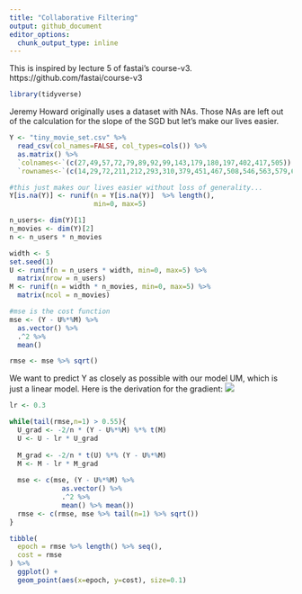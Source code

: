 ```yaml
---
title: "Collaborative Filtering"
output: github_document
editor_options: 
  chunk_output_type: inline
---
```


This is inspired by lecture 5 of fastai's course-v3. 
https://github.com/fastai/course-v3

```r
library(tidyverse)
```

Jeremy Howard originally uses a dataset with NAs. Those NAs are left out of the calculation for the slope of the SGD but let's make our lives easier.
```r
Y <- "tiny_movie_set.csv" %>%
  read_csv(col_names=FALSE, col_types=cols()) %>%
  as.matrix() %>%
  `colnames<-`(c(27,49,57,72,79,89,92,99,143,179,180,197,402,417,505)) %>%
  `rownames<-`(c(14,29,72,211,212,293,310,379,451,467,508,546,563,579,623))

#this just makes our lives easier without loss of generality...
Y[is.na(Y)] <- runif(n = Y[is.na(Y)]  %>% length(),
                     min=0, max=5)

n_users<- dim(Y)[1]
n_movies <- dim(Y)[2]
n <- n_users * n_movies
```

```r
width <- 5
set.seed(1)
U <- runif(n = n_users * width, min=0, max=5) %>%
  matrix(nrow = n_users)
M <- runif(n = width * n_movies, min=0, max=5) %>%
  matrix(ncol = n_movies)
```

```r
#mse is the cost function
mse <- (Y - U%*%M) %>%
  as.vector() %>%
  .^2 %>%
  mean()

rmse <- mse %>% sqrt()
```

We want to predict Y as closely as possible with our model UM, which is just a linear model. Here is the derivation for the gradient:
![ ](derivation.jpg)
```r
lr <- 0.3

while(tail(rmse,n=1) > 0.55){
  U_grad <- -2/n * (Y - U%*%M) %*% t(M)
  U <- U - lr * U_grad
  
  M_grad <- -2/n * t(U) %*% (Y - U%*%M)
  M <- M - lr * M_grad
  
  mse <- c(mse, (Y - U%*%M) %>%
             as.vector() %>%
             .^2 %>%
             mean() %>% mean())
  rmse <- c(rmse, mse %>% tail(n=1) %>% sqrt())
}

tibble(
  epoch = rmse %>% length() %>% seq(),
  cost = rmse
) %>%
  ggplot() +
  geom_point(aes(x=epoch, y=cost), size=0.1)
```

